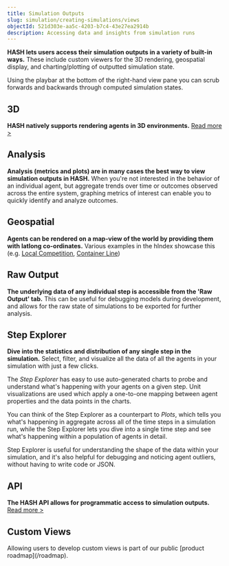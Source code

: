 ```yaml
---
title: Simulation Outputs
slug: simulation/creating-simulations/views
objectId: 521d303e-aa5c-4203-b7c4-43e27ea2914b
description: Accessing data and insights from simulation runs
---
```


**HASH lets users access their simulation outputs in a variety of built-in ways.** These include custom viewers for the 3D rendering, geospatial display, and charting/plotting of outputted simulation state.

Using the playbar at the bottom of the right-hand view pane you can scrub forwards and backwards through computed simulation states.

## 3D

**HASH natively supports rendering agents in 3D environments.** [Read more &gt;](3d-viewer)

## Analysis

**Analysis \(metrics and plots\) are in many cases the best way to view simulation outputs in HASH.** When you're not interested in the behavior of an individual agent, but aggregate trends over time or outcomes observed across the entire system, graphing metrics of interest can enable you to quickly identify and analyze outcomes.

## Geospatial

**Agents can be rendered on a map-view of the world by providing them with latlong co-ordinates.** Various examples in the hIndex showcase this \(e.g. [Local Competition](/@hash/local-competition), [Container Line](/@hash/container-line-sim)\)

## Raw Output

**The underlying data of any individual step is accessible from the 'Raw Output' tab.** This can be useful for debugging models during development, and allows for the raw state of simulations to be exported for further analysis.

## Step Explorer

**Dive into the statistics and distribution of any single step in the simulation.** Select, filter, and visualize all the data of all the agents in your simulation with just a few clicks.

The _Step Explorer_ has easy to use auto-generated charts to probe and understand what's happening with your agents on a given step. Unit visualizations are used which apply a one-to-one mapping between agent properties and the data points in the charts.

You can think of the Step Explorer as a counterpart to _Plots_, which tells you what's happening in aggregate across all of the time steps in a simulation run, while the Step Explorer lets you dive into a single time step and see what's happening within a population of agents in detail.

Step Explorer is useful for understanding the shape of the data within your simulation, and it's also helpful for debugging and noticing agent outliers, without having to write code or JSON.

## API

**The HASH API allows for programmatic access to simulation outputs.** [Read more &gt;](/docs/simulation/creating-simulations/views/api-1)

## Custom Views

<Hint style="info">
  Allowing users to develop custom views is part of our public [product
  roadmap](/roadmap).
</Hint>

